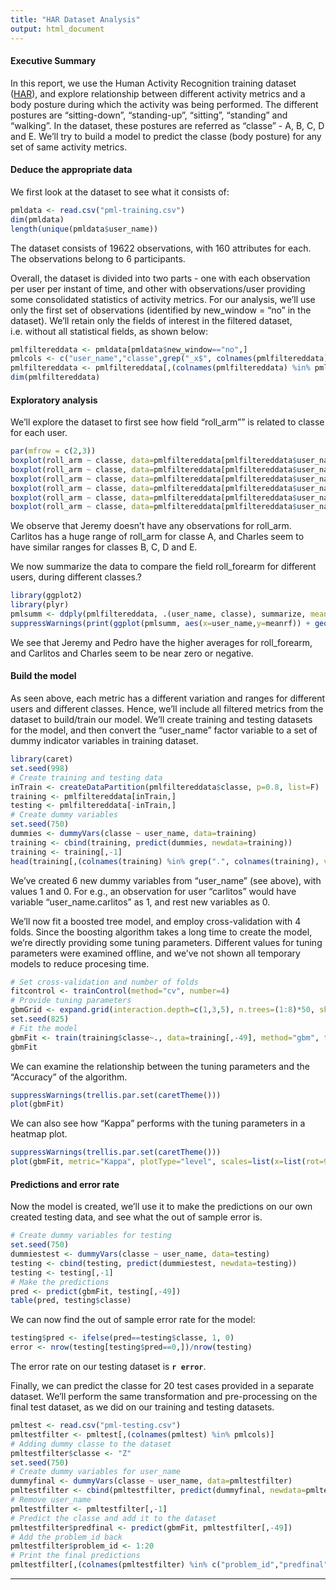 ```yaml
---
title: "HAR Dataset Analysis"
output: html_document
---
```


#### Executive Summary

In this report, we use the Human Activity Recognition training dataset ([HAR][harref]), and explore relationship between different activity metrics and a body posture during which the activity was being performed. The different postures are "sitting-down", "standing-up", "sitting", "standing" and "walking". In the dataset, these postures are referred as "classe" - A, B, C, D and E. We'll try to build a model to predict the classe (body posture) for any set of same activity metrics.

#### Deduce the appropriate data

We first look at the dataset to see what it consists of:

```r
pmldata <- read.csv("pml-training.csv")
dim(pmldata)
length(unique(pmldata$user_name))
```

The dataset consists of 19622 observations, with 160 attributes for each. The observations belong to 6 participants.

Overall, the dataset is divided into two parts - one with each observation per user per instant of time, and other with observations/user providing some consolidated statistics of activity metrics. For our analysis, we'll use only the first set of observations (identified by new_window = "no" in the dataset). We'll retain only the fields of interest in the filtered dataset, i.e. without all statistical fields, as shown below:

```r
pmlfiltereddata <- pmldata[pmldata$new_window=="no",]
pmlcols <- c("user_name","classe",grep("_x$", colnames(pmlfiltereddata), value=T),grep("_y$", colnames(pmlfiltereddata), value=T),grep("_z$", colnames(pmlfiltereddata), value=T),grep("^roll_", colnames(pmlfiltereddata), value=T),grep("^pitch_", colnames(pmlfiltereddata), value=T),grep("^yaw_", colnames(pmlfiltereddata), value=T))
pmlfiltereddata <- pmlfiltereddata[,(colnames(pmlfiltereddata) %in% pmlcols)]
dim(pmlfiltereddata)
```

#### Exploratory analysis

We'll explore the dataset to first see how field "roll_arm"" is related to classe for each user.

```r
par(mfrow = c(2,3))
boxplot(roll_arm ~ classe, data=pmlfiltereddata[pmlfiltereddata$user_name=="carlitos",], xlab="carlitos roll_arm", ylab="classe", col=c("Blue","Salmon","Green","Pink","Grey"))
boxplot(roll_arm ~ classe, data=pmlfiltereddata[pmlfiltereddata$user_name=="adelmo",], xlab="adelmo roll_arm", ylab="classe", col=c("Blue","Salmon","Green","Pink","Grey"))
boxplot(roll_arm ~ classe, data=pmlfiltereddata[pmlfiltereddata$user_name=="charles",], xlab="charles roll_arm", ylab="classe", col=c("Blue","Salmon","Green","Pink","Grey"))
boxplot(roll_arm ~ classe, data=pmlfiltereddata[pmlfiltereddata$user_name=="eurico",], xlab="eurico roll_arm", ylab="classe", col=c("Blue","Salmon","Green","Pink","Grey"))
boxplot(roll_arm ~ classe, data=pmlfiltereddata[pmlfiltereddata$user_name=="jeremy",], xlab="jeremy roll_arm", ylab="classe", col=c("Blue","Salmon","Green","Pink","Grey"))
boxplot(roll_arm ~ classe, data=pmlfiltereddata[pmlfiltereddata$user_name=="pedro",], xlab="pedro roll_arm", ylab="classe", col=c("Blue","Salmon","Green","Pink","Grey"))
```

We observe that Jeremy doesn't have any observations for roll_arm. Carlitos has a huge range of roll_arm for classe A, and Charles seem to have similar ranges for classes B, C, D and E.

We now summarize the data to compare the field roll_forearm for different users, during different classes.?

```r
library(ggplot2)
library(plyr)
pmlsumm <- ddply(pmlfiltereddata, .(user_name, classe), summarize, meanrf=mean(roll_forearm, na.rm=T))
suppressWarnings(print(ggplot(pmlsumm, aes(x=user_name,y=meanrf)) + geom_bar(stat="identity") + facet_wrap(~classe) + xlab("User") + ylab("Average roll-forearm")))
```

We see that Jeremy and Pedro have the higher averages for roll_forearm, and Carlitos and Charles seem to be near zero or negative.

#### Build the model

As seen above, each metric has a different variation and ranges for different users and different classes. Hence, we'll include all filtered metrics from the dataset to build/train our model.  We'll create training and testing datasets for the model, and then convert the "user_name" factor variable to a set of dummy indicator variables in training dataset.

```r
library(caret)
set.seed(998)
# Create training and testing data
inTrain <- createDataPartition(pmlfiltereddata$classe, p=0.8, list=F)
training <- pmlfiltereddata[inTrain,]
testing <- pmlfiltereddata[-inTrain,]
# Create dummy variables
set.seed(750)
dummies <- dummyVars(classe ~ user_name, data=training)
training <- cbind(training, predict(dummies, newdata=training))
training <- training[,-1]
head(training[,(colnames(training) %in% grep(".", colnames(training), value=T, fixed=T))],4)
```

We've created 6 new dummy variables from "user_name" (see above), with values 1 and 0. For e.g., an observation for user "carlitos" would have variable "user_name.carlitos" as 1, and rest new variables as 0.

We'll now fit a boosted tree model, and employ cross-validation with 4 folds. Since the boosting algorithm takes a long time to create the model, we're directly providing some tuning parameters. Different values for tuning parameters were examined offline, and we've not shown all temporary models to reduce procesing time.

```r
# Set cross-validation and number of folds
fitcontrol <- trainControl(method="cv", number=4)
# Provide tuning parameters
gbmGrid <- expand.grid(interaction.depth=c(1,3,5), n.trees=(1:8)*50, shrinkage=0.1)
set.seed(825)
# Fit the model
gbmFit <- train(training$classe~., data=training[,-49], method="gbm", trControl = fitcontrol, verbose=F, tuneGrid = gbmGrid)
gbmFit
```

We can examine the relationship between the tuning parameters and the "Accuracy" of the algorithm.

```r
suppressWarnings(trellis.par.set(caretTheme()))
plot(gbmFit)
```

We can also see how "Kappa" performs with the tuning parameters in a heatmap plot.

```r
suppressWarnings(trellis.par.set(caretTheme()))
plot(gbmFit, metric="Kappa", plotType="level", scales=list(x=list(rot=90)))
```

#### Predictions and error rate

Now the model is created, we'll use it to make the predictions on our own created testing data, and see what the out of sample error is.

```r
# Create dummy variables for testing
set.seed(750)
dummiestest <- dummyVars(classe ~ user_name, data=testing)
testing <- cbind(testing, predict(dummiestest, newdata=testing))
testing <- testing[,-1]
# Make the predictions
pred <- predict(gbmFit, testing[,-49])
table(pred, testing$classe)
```

We can now find the out of sample error rate for the model:

```r
testing$pred <- ifelse(pred==testing$classe, 1, 0)
error <- nrow(testing[testing$pred==0,])/nrow(testing)
```

The error rate on our testing dataset is **`r error`**.

Finally, we can predict the classe for 20 test cases provided in a separate dataset. We'll perform the same transformation and pre-processing on the final test dataset, as we did on our training and testing datasets.

```r
pmltest <- read.csv("pml-testing.csv")
pmltestfilter <- pmltest[,(colnames(pmltest) %in% pmlcols)]
# Adding dummy classe to the dataset
pmltestfilter$classe <- "Z"
set.seed(750)
# Create dummy variables for user_name
dummyfinal <- dummyVars(classe ~ user_name, data=pmltestfilter)
pmltestfilter <- cbind(pmltestfilter, predict(dummyfinal, newdata=pmltestfilter))
# Remove user_name
pmltestfilter <- pmltestfilter[,-1]
# Predict the classe and add it to the dataset
pmltestfilter$predfinal <- predict(gbmFit, pmltestfilter[,-49])
# Add the problem_id back
pmltestfilter$problem_id <- 1:20
# Print the final predictions
pmltestfilter[,(colnames(pmltestfilter) %in% c("problem_id","predfinal"))]
```

---
[harref]: http://groupware.les.inf.puc-rio.br/har